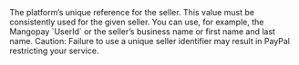   

<ParamField body="Description" type="string">  
<MaxLength127CharactersTruncatedAfter />     
The platform’s unique reference for the seller. This value must be consistently used for the given seller. You can use, for example, the Mangopay `UserId` or the seller’s business name or first name and last name.  
Caution: Failure to use a unique seller identifier may result in PayPal restricting your service. 
</ParamField>